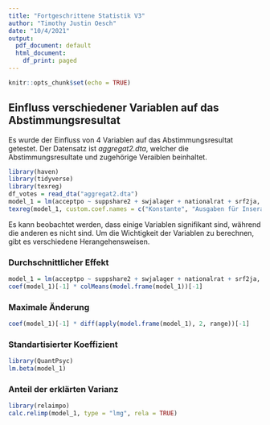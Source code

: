 ```yaml
---
title: "Fortgeschrittene Statistik V3"
author: "Timothy Justin Oesch"
date: "10/4/2021"
output:
  pdf_document: default
  html_document:
    df_print: paged
---
```


```r
knitr::opts_chunk$set(echo = TRUE)
```

## Einfluss verschiedener Variablen auf das Abstimmungsresultat

Es wurde der Einfluss von 4 Variablen auf das Abstimmungsresultat getestet. Der Datensatz ist *aggregat2.dta*, welcher die Abstimmungsresultate und zugehörige Veraiblen beinhaltet.

```r
library(haven)
library(tidyverse)
library(texreg)
df_votes = read_dta("aggregat2.dta")
model_1 = lm(acceptpo ~ suppshare2 + swjalager + nationalrat + srf2ja, data = df_votes)
texreg(model_1, custom.coef.names = c("Konstante", "Ausgaben für Inserate JA Lager","Anteil Parteien, welche die JA Parole beschlossen haben","Anteil JA Schlussabstimmung im Nationalrat","Anteil JA zweite Welle SRF Umfrage"))
```

Es kann beobachtet werden, dass einige Variablen signifikant sind, während die anderen es nicht sind. Um die Wichtigkeit der Variablen zu berechnen, gibt es verschiedene Herangehensweisen.

### Durchschnittlicher Effekt
```r
model_1 = lm(acceptpo ~ suppshare2 + swjalager + nationalrat + srf2ja, data = df_votes)
coef(model_1)[-1] * colMeans(model.frame(model_1))[-1]
```


### Maximale Änderung
```r
coef(model_1)[-1] * diff(apply(model.frame(model_1), 2, range))[-1]
```

### Standartisierter Koeffizient
```r
library(QuantPsyc)
lm.beta(model_1)
```

### Anteil der erklärten Varianz
```r
library(relaimpo)
calc.relimp(model_1, type = "lmg", rela = TRUE)
```